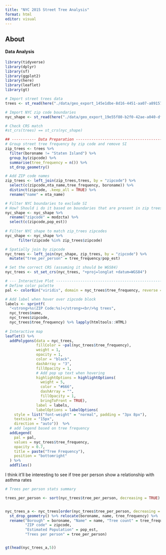 ```yaml
---
title: "NYC 2015 Street Tree Analysis"
format: html
editor: visual
---
```


## About

#### 

#### Data Analysis

```r
library(tidyverse)
library(dplyr)
library(sf)
library(ggplot2)
library(here)
library(leaflet)
library(gt)
```

```r
# Import street trees data
trees <- st_read(here("./data/geo_export_145e1dbe-8d16-4451-aa07-a8915754603a.shp"))

# Import NYC zip code boundaries
nyc_shape <- st_read(here("./data/geo_export_19e55f80-b2f0-42ae-a040-dfc2cdce044d.shp"))

# Check CRS match
#st_crs(trees) == st_crs(nyc_shape)
```

```r
## ----------- Data Preparation -------------------------------------------------
# Group street tree frequency by zip code and remove SI
zip_trees <- trees %>% 
  filter(boroname != "Staten Island") %>% 
  group_by(zipcode) %>% 
  summarise(tree_frequency = n()) %>% 
  st_drop_geometry()

# Add ZIP code names
zip_trees <- left_join(zip_trees,trees, by = "zipcode") %>% 
  select(c(zipcode,nta_name,tree_frequency, boroname)) %>%
  distinct(zipcode, .keep_all = TRUE) %>% 
  rename("name" = nta_name)

# Filter NYC boundaries to exclude SI
# How? Should i do it based on boundaries that are present in zip trees
nyc_shape <- nyc_shape %>% 
  rename("zipcode" = modzcta) %>% 
  select(c(zipcode,pop_est))
  
# Filter NYC shape to match zip_trees zipcodes
nyc_shape <- nyc_shape %>%
      filter(zipcode %in% zip_trees$zipcode)

# Spatially join by zipcode
nyc_trees <- left_join(nyc_shape, zip_trees, by = "zipcode") %>%
  mutate("tree_per_person" = tree_frequency/pop_est)

# Set the correct CRS (assuming it should be WGS84)
nyc_trees <- st_set_crs(nyc_trees, "+proj=longlat +datum=WGS84")
```

```r
# --- Interactive Plot ----------------------------------------------------------
# Define color palette
pal <- colorBin("viridis", domain = nyc_trees$tree_frequency, reverse = TRUE)

# Add label when hover over zipcode block
labels <- sprintf( 
  "<strong>%s(ZIP Code:%s)</strong><br/>%g trees",
  nyc_trees$name,
  nyc_trees$zipcode,
  nyc_trees$tree_frequency) %>% lapply(htmltools::HTML)
  
# Interactive map 
leaflet() %>%
  addPolygons(data = nyc_trees,
              fillColor = ~pal(nyc_trees$tree_frequency),
              weight = 1,
              opacity = 1,
              color = "black",
              dashArray = "3",
              fillOpacity = 1,
              # Add pop up text when hovering
              highlightOptions = highlightOptions(
                weight = 5,
                color = "#666",
                dashArray = "",
                fillOpacity = 1,
                bringToFront = TRUE),
              label = labels,
              labelOptions = labelOptions(
    style = list("font-weight" = "normal", padding = "3px 8px"),
    textsize = "15px",
    direction = "auto"))  %>%
  # add legend based on tree frequency
  addLegend(
    pal = pal,
    values = nyc_trees$tree_frequency,
    opacity = 0.7,
    title = paste("Tree Frequency"),
    position = "bottomright"
  ) %>%
  addTiles()
```

I think it'll be interesting to see if tree per person show a relationship with asthma rates

```r
# Trees per person stats summary

trees_per_person <- sort(nyc_trees$tree_per_person, decreasing = TRUE)


nyc_trees_a <- nyc_trees[order(nyc_trees$tree_per_person, decreasing = TRUE),] %>% 
  st_drop_geometry() %>% relocate(boroname, name, tree_frequency) %>% 
  rename("Borough" = boroname, "Name" = name, "Tree count" = tree_frequency,
         "ZIP code" = zipcode,
         "Estimated Population" = pop_est,
         "Trees per person" = tree_per_person)


gt(head(nyc_trees_a,5))


```
